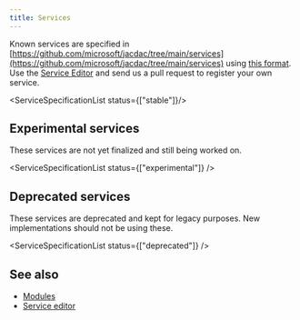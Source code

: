 ---
title: Services
---

Known services are specified in [https://github.com/microsoft/jacdac/tree/main/services](https://github.com/microsoft/jacdac/tree/main/services)
using [this format](https://github.com/microsoft/jacdac/tree/main/spectool). 
Use the [Service Editor](/tools/service-editor) and send us a pull request 
to register your own service.


<ServiceSpecificationList status={["stable"]}/>

## Experimental services

These services are not yet finalized and still being
worked on.

<ServiceSpecificationList status={["experimental"]} />

## Deprecated services

These services are deprecated and kept for legacy purposes.
New implementations should not be using these.

<ServiceSpecificationList status={["deprecated"]} />

## See also

* [Modules](/modules)
* [Service editor](/tools/service-editor)